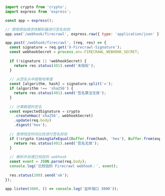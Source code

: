 ```js Node/Express
import crypto from 'crypto';
import express from 'express';

const app = express();

// 使用原始请求体解析器进行签名校验
app.use('/webhook/firecrawl', express.raw({ type: 'application/json' }));

app.post('/webhook/firecrawl', (req, res) => {
  const signature = req.get('X-Firecrawl-Signature');
  const webhookSecret = process.env.FIRECRAWL_WEBHOOK_SECRET;
  
  if (!signature || !webhookSecret) {
    return res.status(401).send('未授权');
  }
  
  // 从签名头中提取哈希值
  const [algorithm, hash] = signature.split('=');
  if (algorithm !== 'sha256') {
    return res.status(401).send('签名算法无效');
  }
  
  // 计算期望的签名
  const expectedSignature = crypto
    .createHmac('sha256', webhookSecret)
    .update(req.body)
    .digest('hex');
  
  // 使用恒定时间比较进行签名校验
  if (!crypto.timingSafeEqual(Buffer.from(hash, 'hex'), Buffer.from(expectedSignature, 'hex'))) {
    return res.status(401).send('签名无效');
  }
  
  // 解析并处理已校验的 webhook
  const event = JSON.parse(req.body);
  console.log('已校验的 Firecrawl webhook：', event);
  
  res.status(200).send('ok');
});

app.listen(3000, () => console.log('监听端口 3000'));
```
